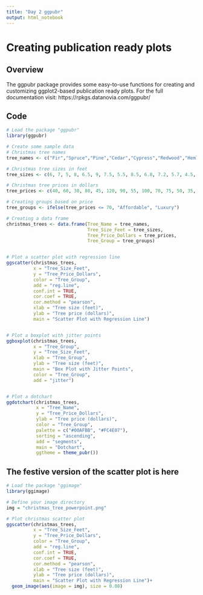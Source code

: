 ```yaml
---
title: "Day 2 ggpubr"
output: html_notebook
---
```


# Creating publication ready plots

## Overview
The ggpubr package provides some easy-to-use functions for creating and customizing ggplot2-based publication ready plots. 
For the full documentation visit: https://rpkgs.datanovia.com/ggpubr/

## Code
```r
# Load the package "ggpubr"
library(ggpubr)

# Create some sample data
# Christmas tree names
tree_names <- c("Fir","Spruce","Pine","Cedar","Cypress","Redwood","Hemlock","Juniper","Maple","Oak","Birch","Cherry","Palm","Sycamore","Willow","Magnolia","Aspen","Poplar","Chestnut","Pecan")

# Christmas tree sizes in feet
tree_sizes <- c(6, 7, 5, 8, 6.5, 9, 7.5, 5.5, 8.5, 6.8, 7.2, 5.7, 4.5, 6.2, 8.3, 5.8, 7.8, 6.3, 7.1, 8.8)

# Christmas tree prices in dollars
tree_prices <- c(40, 60, 30, 80, 45, 120, 90, 55, 100, 70, 75, 50, 35, 65, 110, 40, 95, 60, 85, 130)

# Creating groups based on price
tree_groups <- ifelse(tree_prices <= 70, "Affordable", "Luxury")

# Creating a data frame
christmas_trees <- data.frame(Tree_Name = tree_names, 
                              Tree_Size_Feet = tree_sizes,
                              Tree_Price_Dollars = tree_prices, 
                              Tree_Group = tree_groups)


# Plot a scatter plot with regression line
ggscatter(christmas_trees, 
          x = "Tree_Size_Feet",
          y = "Tree_Price_Dollars", 
          color = "Tree_Group",  
          add = "reg.line", 
          conf.int = TRUE,
          cor.coef = TRUE,  
          cor.method = "pearson",  
          xlab = "Tree size (feet)", 
          ylab = "Tree price (dollars)", 
          main = "Scatter Plot with Regression Line")


# Plot a boxplot with jitter points
ggboxplot(christmas_trees, 
          x = "Tree_Group",
          y = "Tree_Size_Feet",
          xlab = "Tree_Group",
          ylab = "Tree size (feet)",
          main = "Box Plot with Jitter Points",
          color = "Tree_Group",
          add = "jitter")


# Plot a dotchart
ggdotchart(christmas_trees, 
           x = "Tree_Name", 
           y = "Tree_Price_Dollars",
           ylab = "Tree price (dollars)",
           color = "Tree_Group",                                
           palette = c("#00AFBB", "#FC4E07"), 
           sorting = "ascending",                        
           add = "segments",   
           main = "Dotchart",
           ggtheme = theme_pubr())

```

## The festive version of the scatter plot is here

```r
# Load the package "ggimage"
library(ggimage)

# Define your image directory
img = "christmas_tree_powerpoint.png"

# Plot christmas scatter plot
ggscatter(christmas_trees, 
          x = "Tree_Size_Feet",
          y = "Tree_Price_Dollars", 
          color = "Tree_Group",  
          add = "reg.line", 
          conf.int = TRUE,
          cor.coef = TRUE,  
          cor.method = "pearson",  
          xlab = "Tree size (feet)", 
          ylab = "Tree price (dollars)", 
          main = "Scatter Plot with Regression Line")+
  geom_image(aes(image = img), size = 0.08)

```

